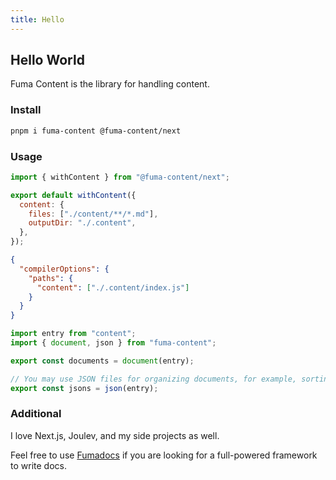 ```yaml
---
title: Hello
---
```



## Hello World

Fuma Content is the library for handling content.

### Install

```bash
pnpm i fuma-content @fuma-content/next
```

### Usage

```js
import { withContent } from "@fuma-content/next";

export default withContent({
  content: {
    files: ["./content/**/*.md"],
    outputDir: "./.content",
  },
});
```

```json
{
  "compilerOptions": {
    "paths": {
      "content": ["./.content/index.js"]
    }
  }
}
```

```js
import entry from "content";
import { document, json } from "fuma-content";

export const documents = document(entry);

// You may use JSON files for organizing documents, for example, sorting pages.
export const jsons = json(entry);
```

### Additional

I love Next.js, <Hide>Joulev</Hide>, and my side projects as well.

Feel free to use [Fumadocs](https://fumadocs.vercel.app) if you are looking for a full-powered framework to write docs.
